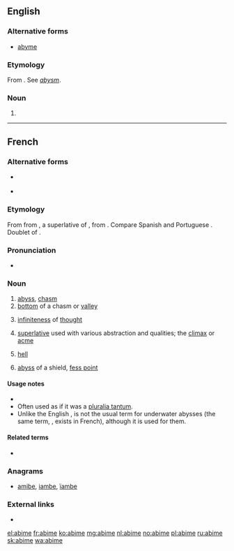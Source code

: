 ==English==

===Alternative forms===
* [[abyme]]

===Etymology===
From {{etyl|fr|en}} {{term|abime|lang=fr}}. See ''[[abysm]]''.

===Noun===
{{en-noun}}

# {{obsolete form of|abysm|lang=en}}

----

==French==

===Alternative forms===
* {{l|fr|abyme}} {{qualifier|archaic}}
* {{l|fr|abîme}}

===Etymology===
From {{etyl|fro|fr}} {{term|abisme|lang=fro}} from {{etyl|LL.|fr}} {{term|*abyssimus|lang=la}}, a superlative of {{etyl|la|fr}} {{term|abyssus||bottomless pit|lang=la}}, from {{etyl|grc|fr}} {{term|ἄβυσσος|lang=grc}}. Compare Spanish and Portuguese {{m|pt|abismo}}. Doublet of {{m|fr|abysse}}.

===Pronunciation===
* {{audio|Fr-abime-fr FR-Paris.ogg|Audio (Paris)|lang=fr}}

===Noun===
{{fr-noun|m}}

# [[abyss]], [[chasm]]
# [[bottom]] of a chasm or [[valley]]
# {{context|literary|lang=fr}} [[infiniteness]] of [[thought]]
# {{context|literary|lang=fr}} [[superlative]] used with various abstraction and qualities; the [[climax]] or [[acme]]
# {{context|literary|lang=fr}} [[hell]]
# {{context|heraldry|lang=fr}} [[abyss]] of a shield, [[fess point]]

====Usage notes====
* {{U:fr:1990 reform spelling}}
* Often used as if it was a [[pluralia tantum]].
* Unlike the English {{term|abyss|lang=en}}, {{term|abime|lang=fr}} is not the usual term for underwater abysses (the same term, {{term|abysse|lang=fr}}, exists in French), although it is used for them.

====Related terms====
* {{l|fr|abîmer}}

===Anagrams===
* [[amibe#French|amibe]], [[iambe#French|iambe]], [[ïambe#French|ïambe]]

===External links===
* {{R:TLFi}}

[[el:abime]]
[[fr:abime]]
[[ko:abime]]
[[mg:abime]]
[[nl:abime]]
[[no:abime]]
[[pl:abime]]
[[ru:abime]]
[[sk:abime]]
[[wa:abime]]